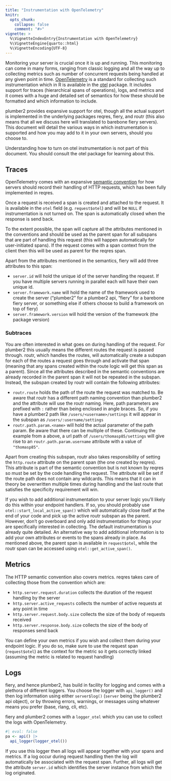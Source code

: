 ```yaml
---
title: "Instrumentation with OpenTelemetry"
knitr:
  opts_chunk:
    collapse: false
    comment: "#>"
vignette: >
  %\VignetteIndexEntry{Instrumentation with OpenTelemetry}
  %\VignetteEngine{quarto::html}
  %\VignetteEncoding{UTF-8}
---
```


Monitoring your server is crucial once it is up and running. This monitoring can come in many forms, ranging from classic logging and all the way up to collecting metrics such as number of concurrent requests being handled at any given point in time. [OpenTelemetry](https://opentelemetry.io) is a standard for collecting such instrumentation which in R is available in the [otel](https://otel.r-lib.org) package. It includes support for traces (hierarchical spans of operations), logs, and metrics and it comes with a huge and detailed set of semantics for how these should be formatted and which information to include.

plumber2 provides expansive support for otel, though all the actual support is implemented in the underlying packages reqres, fiery, and routr (this also means that all we discuss here will translated to barebone fiery servers). This document will detail the various ways in which instrumentation is supported and how you may add to it in your own servers, should you choose to.

Understanding how to turn on otel instrumentation is not part of this document. You should consult the otel package for learning about this.

## Traces
OpenTelemetry comes with an expansive [semantic convention](https://opentelemetry.io/docs/specs/semconv/http/http-spans/#http-server) for how servers should record their handling of HTTP requests, which has been fully implemented in reqres. 

Once a request is received a span is created and attached to the request. It is available in the `otel` field (e.g. `request$otel`) and will be `NULL` if instrumentation is not turned on. The span is automatically closed when the response is send back.

To the extent possible, the span will capture all the attributes mentioned in the conventions and should be used as the parent span for all subspans that are part of handling this request (this will happen automatically for user-initiated spans). If the request comes with a span context from the client then this will be used as parent for the reqres span.

Apart from the attributes mentioned in the semantics, fiery will add three attributes to this span:

* `server.id` will hold the unique id of the server handling the request. If you have multiple servers running in parallel each will have their own unique id.
* `server.framework.name` will hold the name of the framework used to create the server ("plumber2" for a plumber2 api, "fiery" for a barebone fiery server, or something else if others choose to build a framework on top of fiery)
* `server.framework.version` will hold the version of the framework (the package version)

### Subtraces
You are often interested in what goes on during handling of the request. For plumber2 this usually means the different routes the request is passed through. routr, which handles the routes, will automatically create a subspan for each of the routes a request goes through and activate that span (meaning that any spans created within the route logic will get this span as a parent). Since all the attributes described in the semantic conventions are already recorded in the parent span it will not be repeated in the subspan. Instead, the subspan created by routr will contain the following attributes:

* `routr.route` holds the path of the route the request was matched to. Be aware that routr has a different path naming convention than plumber2 and the attribute will use the routr naming. Here, path parameters are prefixed with `:` rather than being enclosed in angle braces. So, if you have a plumber2 path like `/users/<username>/settings` it will appear in the subspan as `/users/:username/settings`
* `routr.path.param.<name>` will hold the actual parameter of the path param. Be aware that there can be multiple of these. Continuing the example from a above, a url path of `/users/thomasp85/settings` will give rise to an `routr.path.param.username` attribute with a value of `"thomasp85"`.

Apart from creating this subspan, routr also takes responsibility of setting the `http.route` attribute on the parent span (the one created by reqres). This attribute is part of the semantic convention but is not known by reqres so must be set by the code handling the request. The attribute will be set if the route path does not contain any wildcards. This means that it can in theory be overwritten multiple times during handling and the last route that satisfies the specificity requirement will win.

If you wish to add additional instrumentation to your server logic you'll likely do this within your endpoint handlers. If so, you should probably use `otel::start_local_active_span()` which will automatically close itself at the end of your code and pick up the active routr subspan as the parent. However, don't go overboard and only add instrumentation for things your are specifically interested in collecting. The default instrumentation is already quite detailed. An alternative way to add additional information is to add your own attributes or events to the spans already in place. As mentioned above, the parent span is available in `request$otel`, while the routr span can be accessed using `otel::get_active_span()`.

## Metrics
The HTTP semantic convention also covers metrics. reqres takes care of collecting those from the convention which are: 

* `http.server.request.duration` collects the duration of the request handling by the server
* `http.server.active_requests` collects the number of active requests at any point in time
* `http.server.request.body.size` collects the size of the body of requests received
* `http.server.response.body.size` collects the size of the body of responses send back

You can define your own metrics if you wish and collect them during your endpoint logic. If you do so, make sure to use the request span (`request$otel`) as the context for the metric so it gets correctly linked (assuming the metric is related to request handling)

## Logs
fiery, and hence plumber2, has build in facility for logging and comes with a plethora of different loggers. You choose the logger with `api_logger()` and then log information using either `server$log()` (`server` being the plumber2 api object), or by throwing errors, warnings, or messages using whatever means you prefer (base, rlang, cli, etc). 

fiery and plumber2 comes with a `logger_otel` which you can use to collect the logs with OpenTelemetry. 

```r
#| eval: false
pa <- api() |> 
  api_logger(logger_otel())
```

If you use this logger then all logs will appear together with your spans and metrics. If a log occur during request handling then the log will automatically be associated with the request span. Further, all logs will get the attribute `server.id` which identifies the server instance from which the log originated.
